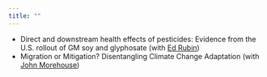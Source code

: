 ```yaml
---
title: ""
---
```


- Direct and downstream health effects of pesticides: Evidence from the U.S. rollout of GM soy and glyphosate (with [Ed Rubin](http://edrub.in/))  
- Migration or Mitigation? Disentangling Climate Change Adaptation (with [John Morehouse](https://www.johnmmorehouse.com/))  